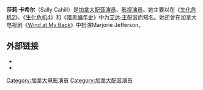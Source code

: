 {{noteTA|G1=Games}}
'''莎莉·卡希尔'''（Sally Cahill）是[[加拿大|加拿大]][[配音演员|配音演员]]、[[演员|影视演员]]。她主要以在《[[生化危机2|生化危机2]]》、《[[生化危机4|生化危机4]]》和《[[生化危机：暗黑编年史|暗黑编年史]]》中为[[艾达·王|艾达·王]]配音而知名。她还曾在加拿大电视剧《[[Wind_at_My_Back|Wind at My Back]]》中扮演Marjorie Jefferson。

==外部链接==
*{{imdb name|0128691|Sally Cahill}}
*{{Amg name|276966}}

{{DEFAULTSORT: Cahill, Sally}}
[[Category:加拿大电影演员|Category:加拿大电影演员]]
[[Category:加拿大配音演员|Category:加拿大配音演员]]